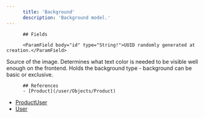 ```yaml
---
      title: 'Background'
      description: 'Background model.'
---
```

          
          ## Fields
          
          <ParamField body="id" type="String!">UUID randomly generated at creation.</ParamField>
<ParamField body="src" type="String!">Source of the image.</ParamField>
<ParamField body="textColor" type="TextColor!">Determines what text color is needed to be visible well enough on the frontend.</ParamField>
<ParamField body="type" type="BackgroundType!">Holds the background type - background can be basic or exclusive.</ParamField>
          
          ## References
          - [Product](/user/Objects/Product)
- [ProductUser](/user/Objects/ProductUser)
- [User](/user/Objects/User)
      